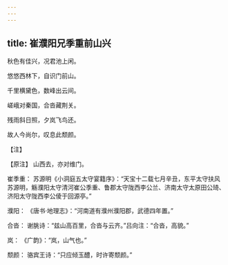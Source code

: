 ```yaml
---
---
---
```

title: 崔濮阳兄季重前山兴
---




秋色有佳兴，况君池上闲。

悠悠西林下，自识门前山。

千里横黛色，数峰出云间。

嵯峨对秦国，合沓藏荆关。

残雨斜日照，夕岚飞鸟还。

故人今尚尔，叹息此颓颜。

【注】

【原注】 山西去，亦对维门。

崔季重： 苏源明《小洞庭五太守宴籍序》：“天宝十二载七月辛丑，东平太守扶风苏源明，觞濮阳太守清河崔公季重、鲁郡太守陇西李公兰、济南太守太原田公琦、济阳太守陇西李公倰于回源亭。”

濮阳： 《唐书·地理志》：“河南道有濮州濮阳郡，武德四年置。”

合沓： 谢朓诗：“兹山高百里，合沓与云齐。”吕向注：“合沓，高貌。”

岚： 《广韵》：“岚，山气也。”

颓颜： 骆宾王诗：“只应倾玉醴，时许寄颓颜。”